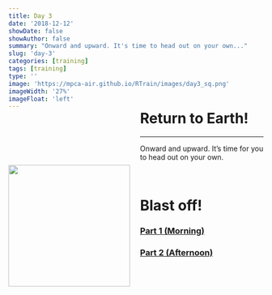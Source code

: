 ```yaml
---
title: Day 3
date: '2018-12-12'
showDate: false
showAuthor: false
summary: "Onward and upward. It's time to head out on your own..."
slug: 'day-3'
categories: [training]
tags: [training]
type: ''
image: 'https://mpca-air.github.io/RTrain/images/day3_sq.png' 
imageWidth: '27%'
imageFloat: 'left'
---
```


![](https://mpca-air.github.io/RTrain/images/day3_sq.png){width="240" style="float: left; margin-right: 20px; margin-top: 94px; margin-bottom: 88px;"}

<h1 style="margin-top:-15px;"> Return to Earth! </h1>
<hr>


Onward and upward. It's time for you to head out on your own.

<br>

# Blast off!

### <i class="fa fa-rocket" style="font-size:24px"></i> [Part 1 (Morning)](../page/day3_am.html) 

### <i class="fa fa-rocket" style="font-size:24px"></i> [Part 2 (Afternoon)](../page/day3_pm.html) 

<br>

<div style="clear:both;"></div>

<br>
